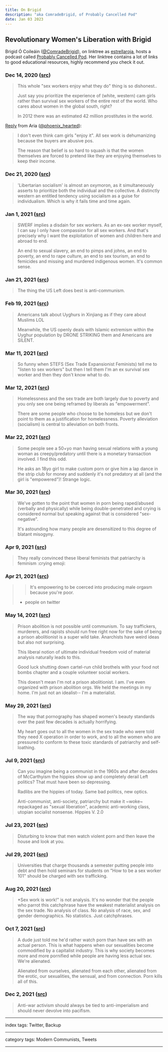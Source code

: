 ```yaml
---
title: On Brigid
description: "aka ComradeBrigid, of Probably Cancelled Pod"
date: Jan 03 2023
---
```


## Revolutionary Women's Liberation with Brigid

Brigid Ó Coileáin ([@ComradeBrigid](https://twitter.com/ComradeBrigid)), on linktree as [estrellaroja](https://linktr.ee/estrellaroja), hosts a podcast called [Probably Cancelled Pod](https://probablycancelledpod.libsyn.com/website). Her linktree contains a lot of links to good educational resources, highly recommend you check it out.

### Dec 14, 2020 ([src](https://twitter.com/ComradeBrigid/status/1338708239224090624))

> This whole "sex workers enjoy what they do" thing is so dishonest..
>
> Just say you prioritize the experience of (white, western) cam girls rather than survival sex workers of the entire rest of the world. Who cares about women in the global south, right?
>
> In 2012 there was an estimated 42 million prostitutes in the world.

[Reply](https://twitter.com/phoenix_hearted/status/1338796129152978946) from Aria ([@phoenix_hearted](https://twitter.com/phoenix_hearted)):

> I don't even think cam girls "enjoy it". All sex work is dehumanizing because the buyers are abusive pos.
>
> The reason that belief is so hard to squash is that the women themselves are forced to pretend like they are enjoying themselves to keep their income.

### Dec 21, 2020 ([src](https://twitter.com/ComradeBrigid/status/1341174027117846528))

> 'Libertarian socialism' is almost an oxymoron, as it simultaneously asserts to prioritize both the individual and the collective. A distinctly western an entitled tendency using socialism as a guise for individualism. Which is why it fails time and time again.

### Jan 1, 2021 ([src](https://twitter.com/ComradeBrigid/status/1345149558985252865))

> SWERF implies a disdain for sex workers. As an ex-sex worker myself, I can say I only have compassion for all sex workers. And that's precisely why I want the exploitation of women and children here and abroad to end.
>
> An end to sexual slavery, an end to pimps and johns, an end to poverty, an end to rape culture, an end to sex tourism, an end to femicides and missing and murdered indigenous women. It's common sense.

### Jan 21, 2021 ([src](https://twitter.com/ComradeBrigid/status/1352296598211092480))

> The thing the US Left does best is anti-communism.

### Feb 19, 2021 ([src](https://twitter.com/ComradeBrigid/status/1362835097322422274))

> Americans talk about Uyghurs in Xinjiang as if they care about Muslims LOL
>
> Meanwhile, the US openly deals with Islamic extremism within the Uyghur population by DRONE STRIKING them and Americans are SILENT.

### Mar 11, 2021 ([src](https://twitter.com/ComradeBrigid/status/1370234501973032960))

> So funny when STEFS (Sex Trade Expansionist Feminists) tell me to "listen to sex workers" but then I tell them I'm an ex survival sex worker and then they don't know what to do.

### Mar 12, 2021 ([src](https://twitter.com/ComradeBrigid/status/1370442545621299202))

> Homelessness and the sex trade are both largely due to poverty and you only see one being reframed by liberals as "empowerment".
>
> There are some people who choose to be homeless but we don't point to them as a justification for homelessness. Poverty alleviation (socialism) is central to alleviation on both fronts.

### Mar 22, 2021 ([src](https://twitter.com/ComradeBrigid/status/1373973431566401536))

> Some people see a 50+yo man having sexual relations with a young woman as creepy/predatory until there is a monetary transaction involved. I find this odd.
>
> He asks an 18yo girl to make custom porn or give him a lap dance in the strip club for money and suddenly it's not predatory at all (and the girl is "empowered")! Strange logic.

### Mar 30, 2021 ([src](https://twitter.com/ComradeBrigid/status/1377091199664852993))

> We've gotten to the point that women in porn being raped/abused (verbally and physically) while being double-penetrated and crying is considered normal but speaking against that is considered "sex-negative".
>
> It's astounding how many people are desensitized to this degree of blatant misogyny.

### Apr 9, 2021 ([src](https://twitter.com/ComradeBrigid/status/1380732082360573955))

> They really convinced these liberal feminists that patriarchy is feminism :crying emoji:

### Apr 21, 2021 ([src](https://twitter.com/ComradeBrigid/status/1384910427935621123))

> > It's empowering to be coerced into producing male orgasm because you're poor.
> - people on twitter

### May 14, 2021 ([src](https://twitter.com/ComradeBrigid/status/1393327256265805825))

> Prison abolition is not possible until communism. To say traffickers, murderers, and rapists should run free right now for the sake of being a prison abolitionist is a super wild take. Anarchists have weird ideas but also not surprising.
>
> This liberal notion of ultimate individual freedom void of material analysis naturally leads to this.
>
> Good luck shutting down cartel-run child brothels with your food not bombs chapter and a couple volunteer social workers.
>
> This doesn't mean I'm not a prison abolitionist. I am. I've even organized with prison abolition orgs. We held the meetings in my home. I'm just not an idealist-- I'm a materialist.

### May 29, 2021 ([src](https://twitter.com/ComradeBrigid/status/1398789301593415681))

> The way that pornography has shaped women's beauty standards over the past few decades is actually horrifying.
>
> My heart goes out to all the women in the sex trade who were told they need X operation in order to work, and to all the women who are pressured to conform to these toxic standards of patriarchy and self-loathing.

### Jul 9, 2021 ([src](https://twitter.com/ComradeBrigid/status/1413544570634346496))

> Can you imagine being a communist in the 1960s and after decades of McCarthyism the hippies show up and completely derail Left politics? That must have been so depressing.
>
> Radlibs are the hippies of today. Same bad politics, new optics.
>
> Anti-communist, anti-society, patriarchy but make it ~woke~ repackaged as "sexual liberation", academic anti-working class, utopian socialist nonsense. Hippies V. 2.0

### Jul 23, 2021 ([src](https://twitter.com/ComradeBrigid/status/1418422377436811265))

> Disturbing to know that men watch violent porn and then leave the house and look at you.

### Jul 29, 2021 ([src](https://twitter.com/ComradeBrigid/status/1420794422233604102))

> Universities that charge thousands a semester putting people into debt and then hold seminars for students on "How to be a sex worker 101" should be charged with sex trafficking.

### Aug 20, 2021 ([src](https://twitter.com/ComradeBrigid/status/1428802473666486278))

> *Sex work is work!" is not analysis. It's no wonder that the people who parrot this catchphrase have the weakest materialist analysis on the sex trade. No analysis of class. No analysis of race, sex, and gender demographics. No statistics. Just catchphrases.

### Oct 7, 2021 ([src](https://twitter.com/ComradeBrigid/status/1446190962422714378))

> A dude just told me he'd rather watch porn than have sex with an actual person. This is what happens when our sexualities become commodified by a capitalist industry. This is why society becomes more and more pornified while people are having less actual sex. We're alienated.
>
> Alienated from ourselves, alienated from each other, alienated from the erotic, our sexualities, the sensual, and from connection. Porn kills all of this.

### Dec 2, 2021 ([src](https://twitter.com/ComradeBrigid/status/1466512169504235520))

> Anti-war activism should always be tied to anti-imperialism and should never devolve into pacifism.

---

index tags: Twitter, Backup

---

category tags: Modern Communists, Tweets

---
